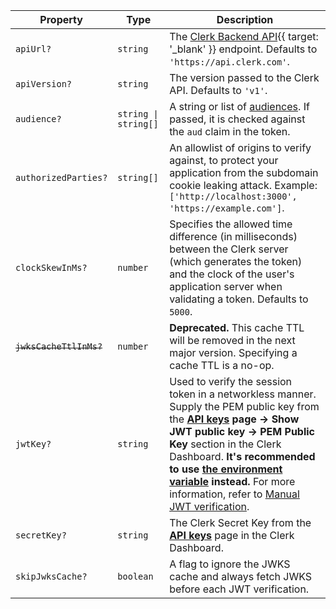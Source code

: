 | Property                                              | Type                            | Description                                                                                                                                                                                                                                                                                                                                                                                                                                                      |
| ----------------------------------------------------- | ------------------------------- | ---------------------------------------------------------------------------------------------------------------------------------------------------------------------------------------------------------------------------------------------------------------------------------------------------------------------------------------------------------------------------------------------------------------------------------------------------------------- |
| <a id="apiurl"></a> `apiUrl?`                         | `string`                        | The [Clerk Backend API](/docs/reference/backend-api){{ target: '_blank' }} endpoint. Defaults to `'https://api.clerk.com'`.                                                                                                                                                                                                                                                                                                                                      |
| <a id="apiversion"></a> `apiVersion?`                 | `string`                        | The version passed to the Clerk API. Defaults to `'v1'`.                                                                                                                                                                                                                                                                                                                                                                                                         |
| <a id="audience"></a> `audience?`                     | <code>string \| string[]</code> | A string or list of [audiences](https://datatracker.ietf.org/doc/html/rfc7519#section-4.1.3). If passed, it is checked against the `aud` claim in the token.                                                                                                                                                                                                                                                                                                     |
| <a id="authorizedparties"></a> `authorizedParties?`   | <code>string[]</code>           | An allowlist of origins to verify against, to protect your application from the subdomain cookie leaking attack. Example: `['http://localhost:3000', 'https://example.com']`.                                                                                                                                                                                                                                                                                    |
| <a id="clockskewinms"></a> `clockSkewInMs?`           | `number`                        | Specifies the allowed time difference (in milliseconds) between the Clerk server (which generates the token) and the clock of the user's application server when validating a token. Defaults to `5000`.                                                                                                                                                                                                                                                         |
| <a id="jwkscachettlinms"></a> ~~`jwksCacheTtlInMs?`~~ | `number`                        | **Deprecated.** This cache TTL will be removed in the next major version. Specifying a cache TTL is a no-op.                                                                                                                                                                                                                                                                                                                                                     |
| <a id="jwtkey"></a> `jwtKey?`                         | `string`                        | Used to verify the session token in a networkless manner. Supply the PEM public key from the **[**API keys**](https://dashboard.clerk.com/last-active?path=api-keys) page -> Show JWT public key -> PEM Public Key** section in the Clerk Dashboard. **It's recommended to use [the environment variable](/docs/deployments/clerk-environment-variables) instead.** For more information, refer to [Manual JWT verification](/docs/backend-requests/manual-jwt). |
| <a id="secretkey"></a> `secretKey?`                   | `string`                        | The Clerk Secret Key from the [**API keys**](https://dashboard.clerk.com/last-active?path=api-keys) page in the Clerk Dashboard.                                                                                                                                                                                                                                                                                                                                 |
| <a id="skipjwkscache"></a> `skipJwksCache?`           | `boolean`                       | A flag to ignore the JWKS cache and always fetch JWKS before each JWT verification.                                                                                                                                                                                                                                                                                                                                                                              |

